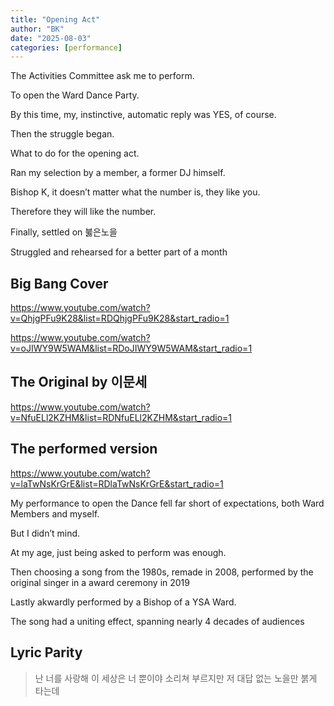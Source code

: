 ```yaml
---
title: "Opening Act"
author: "BK"
date: "2025-08-03"
categories: [performance]
---
```


The Activities Committee ask me to perform.

To open the Ward Dance Party.

By this time, my, instinctive, automatic reply was YES, of course.

Then the struggle began.

What to do for the opening act.

Ran my selection by a member, a former DJ himself.

Bishop K, it doesn't matter what the number is, they like you.

Therefore they will like the number.

Finally, settled on 붏은노을

Struggled and rehearsed for a better part of a month

## Big Bang Cover

<https://www.youtube.com/watch?v=QhjgPFu9K28&list=RDQhjgPFu9K28&start_radio=1>

<https://www.youtube.com/watch?v=oJIWY9W5WAM&list=RDoJIWY9W5WAM&start_radio=1>

## The Original by 이문세

<https://www.youtube.com/watch?v=NfuELl2KZHM&list=RDNfuELl2KZHM&start_radio=1>

## The performed version

<https://www.youtube.com/watch?v=laTwNsKrGrE&list=RDlaTwNsKrGrE&start_radio=1>

My performance to open the Dance fell far short of expectations, both Ward Members and myself.

But I didn't mind.

At my age, just being asked to perform was enough.

Then choosing a song from the 1980s, remade in 2008, performed by the original singer in a award ceremony in 2019

Lastly akwardly performed by a Bishop of a YSA Ward.

The song had a uniting effect, spanning nearly 4 decades of audiences

## Lyric Parity

> 난 너를 사랑해 이 세상은 너 뿐이야 소리쳐 부르지만 저 대답 없는 노을만 붉게 타는데
